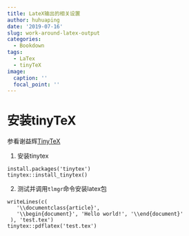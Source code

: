 ```yaml
---
title: LateX输出的相关设置
author: huhuaping
date: '2019-07-16'
slug: work-around-latex-output
categories:
  - Bookdown
tags:
  - LaTex
  - tinyTeX
image:
  caption: ''
  focal_point: ''
---
```


# 安装tinyTeX

参看谢益辉[TinyTeX](https://yihui.name/tinytex/)

1. 安装tinytex

```
install.packages('tinytex')
tinytex::install_tinytex()
```

2. 测试并调用`tlmgr`命令安装latex包

```
writeLines(c(
   '\\documentclass{article}',
   '\\begin{document}', 'Hello world!', '\\end{document}'
 ), 'test.tex')
tinytex::pdflatex('test.tex')
```


